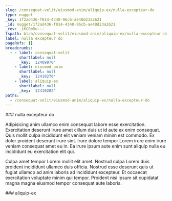 ```yaml
---
slug: /consequat-velit/eiusmod-anim/aliquip-ex/nulla-excepteur-do
type: nugget
_key: 1f2ad436-f014-4340-96cb-ae40d23a2621
_id: nugget/1f2ad436-f014-4340-96cb-ae40d23a2621
_rev: _iKCEm5u---
fspath: blah/consequat-velit/eiusmod-anim/aliquip-ex/nulla-excepteur-do.md
label: nulla excepteur do
pageRefs: {}
breadcrumbs:
  - - label: consequat-velit
      shortlabel: null
      _key: '12409970'
    - label: eiusmod-anim
      shortlabel: null
      _key: '12410270'
    - label: aliquip-ex
      shortlabel: null
      _key: '12410282'
paths:
  - /consequat-velit/eiusmod-anim/aliquip-ex/nulla-excepteur-do
---
```


<NuggetArea>
<Nugget slug="/consequat-velit/eiusmod-anim/aliquip-ex/nulla-excepteur-do" type="nugget" _key="1f2ad436-f014-4340-96cb-ae40d23a2621" _id="nugget/1f2ad436-f014-4340-96cb-ae40d23a2621" _rev="_iKCEm5u---" fspath="blah/consequat-velit/eiusmod-anim/aliquip-ex/nulla-excepteur-do.md" label="nulla excepteur do" paths="/consequat-velit/eiusmod-anim/aliquip-ex/nulla-excepteur-do">
<NuggetBody>
### nulla excepteur do

Adipisicing anim ullamco enim consequat labore esse exercitation. Exercitation deserunt irure amet cillum duis ut id aute ex enim consequat. Quis mollit culpa incididunt elit veniam veniam minim est commodo. Ex dolor proident deserunt irure sint. Irure dolore tempor Lorem irure enim irure veniam consequat amet eu in. Ea irure ipsum aute enim sunt aliquip nulla eu incididunt eu exercitation elit qui.

Culpa amet tempor Lorem mollit elit amet. Nostrud culpa Lorem duis proident incididunt ullamco duis officia. Nostrud esse deserunt quis ut fugiat ullamco ad anim laboris ad incididunt excepteur. Et occaecat exercitation voluptate minim qui tempor. Proident nisi ipsum sit cupidatat magna magna eiusmod tempor consequat aute laboris.

</NuggetBody>
<Breadcrumbs>
<Crumbs>
<Crumb _key="12409970" label="consequat-velit" /><Crumb _key="12410270" label="eiusmod-anim" /><Crumb _key="12410282" label="aliquip-ex" />
</Crumbs>
</Breadcrumbs>
</Nugget>

<NuggetsInbound>
</NuggetsInbound>
<NuggetsOutbound>
</NuggetsOutbound>
</NuggetArea>
<PassagesInbound>
<Passage direction="inbound" type="passage" _key="12410282" _id="passage/12410282" _rev="_iKCEm5q---" label="aliquip-ex" passage="aliquip-ex" fspath="blah/consequat-velit/eiusmod-anim/aliquip-ex" paths="/consequat-velit/eiusmod-anim/aliquip-ex" slug="/consequat-velit/eiusmod-anim/aliquip-ex">
<NuggetBody>
### aliquip-ex

</NuggetBody>
<Breadcrumbs>
<Crumbs>
<Crumb _key="12409970" label="consequat-velit" /><Crumb _key="12410270" label="eiusmod-anim" />
</Crumbs>
</Breadcrumbs>
</Passage>

</PassagesInbound>
<PassagesOutbound>
</PassagesOutbound>